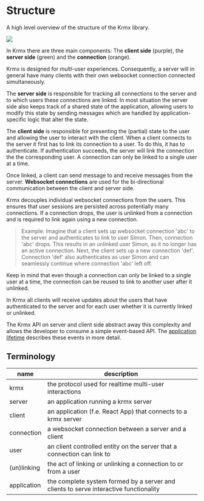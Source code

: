 # Structure
A high level overview of the structure of the Krmx library.

<img className='my-8 max-w-[70%] mx-auto' src='/krmx/assets/krmx-structure.png' />

In Krmx there are three main components: The **client side** (purple), the **server side** (green) and the **connection** (orange).

Krmx is designed for *multi*-user experiences. Consequently, a server will in general have many clients with their own websocket connection connected simultaneously.

The **server side** is responsible for tracking all connections to the server and to which users these connections are linked. In most situation the server side also keeps track of a shared state of the application, allowing users to modify this state by sending messages which are handled by application-specific logic that alter the state.

The **client side** is responsible for presenting the (partial) state to the user and allowing the user to interact with the client. When a client connects to the server it first has to link its connection to a user. To do this, it has to authenticate. If authentication succeeds, the server will link the connection the the corresponding user. A connection can only be linked to a single user at a time.

Once linked, a client can send message to and receive messages from the server. **Websocket connections** are used for the bi-directional communication between the client and server side.

Krmx decouples individual websocket connections from the users. This ensures that user sessions are persisted across potentially many connections. If a connection drops, the user is unlinked from a connection and is required to link again using a new connection.

> Example: Imagine that a client sets up websocket connection 'abc' to the server and authenticates to link to user Simon. Then, connection 'abc' drops. This results in an unlinked user Simon, as it no longer has an active connection. Next, the client sets up a new connection 'def'. Connection 'def' also authenticates as user Simon and can seamlessly continue where connection 'abc' left off.

Keep in mind that even though a connection can only be linked to a single user at a time, the connection can be reused to link to another user after it unlinked.

In Krmx all clients will receive updates about the users that have authenticated to the server and for each user whether it is currently linked or unlinked.

The Krmx API on server and client side abstract away this complexity and allows the developer to consume a simple event-based API. The [application lifetime](/learn/application-lifetime) describes these events in more detail.

## Terminology
| name        | description                                                                           |
|-------------|---------------------------------------------------------------------------------------|
| krmx        | the protocol used for realtime multi-user interactions                                |
| server      | an application running a krmx server                                                  |
| client      | an application (f.e. React App) that connects to a krmx server                        |
| connection  | a websocket connection between a server and a client                                  |
| user        | an client controlled entity on the server that a connection can link to               |
| (un)linking | the act of linking or unlinking a connection to or from a user                        |
| application | the complete system formed by a server and clients to serve interactive functionality |
